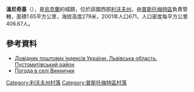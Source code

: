 {{coord|49|46|23|N|24|9|48|E|scale:100000|display=title}}

'''溫尼奇基'''（{{lang-uk|Виннички}}），是[[烏克蘭|烏克蘭]]的城鎮，位於該國西部[[利沃夫州|利沃夫州]]，由[[普斯托梅特區|普斯托梅特區]]負責管轄，面積1.65平方公里，海拔高度279米，2001年人口671，人口密度每平方公里406.67人。

==參考資料==
*[http://www.uaidx.com/13/298/index Довідник поштових індексів України. Львівська область. Пустомитівський район] {{Wayback|url=http://www.uaidx.com/13/298/index |date=20161011013019 }}
* [http://weather.in.ua/ua/l'vovskaja/3584 Погода в селі Виннички]{{Wayback|url=http://weather.in.ua/ua/l%27vovskaja/3584 |date=20071031030528 }}

[[Category:利沃夫州村落|Category:利沃夫州村落]]
[[Category:普斯托梅特區村落|Category:普斯托梅特區村落]]


{{Lviv-geo-stub}}